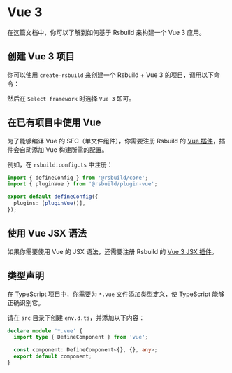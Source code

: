 # Vue 3

在这篇文档中，你可以了解到如何基于 Rsbuild 来构建一个 Vue 3 应用。

## 创建 Vue 3 项目

你可以使用 `create-rsbuild` 来创建一个 Rsbuild + Vue 3 的项目，调用以下命令：


<PackageManagerTabs command="create rsbuild@latest" />

然后在 `Select framework` 时选择 `Vue 3` 即可。

## 在已有项目中使用 Vue

为了能够编译 Vue 的 SFC（单文件组件），你需要注册 Rsbuild 的 [Vue 插件](/plugins/list/plugin-vue)，插件会自动添加 Vue 构建所需的配置。

例如，在 `rsbuild.config.ts` 中注册：

```ts title="rsbuild.config.ts"
import { defineConfig } from '@rsbuild/core';
import { pluginVue } from '@rsbuild/plugin-vue';

export default defineConfig({
  plugins: [pluginVue()],
});
```

## 使用 Vue JSX 语法

如果你需要使用 Vue 的 JSX 语法，还需要注册 Rsbuild 的 [Vue 3 JSX 插件](/plugins/list/plugin-vue-jsx)。

## 类型声明

在 TypeScript 项目中，你需要为 `*.vue` 文件添加类型定义，使 TypeScript 能够正确识别它。

请在 `src` 目录下创建 `env.d.ts`，并添加以下内容：

```ts title="src/env.d.ts"
declare module '*.vue' {
  import type { DefineComponent } from 'vue';

  const component: DefineComponent<{}, {}, any>;
  export default component;
}
```


<DeployApp />
